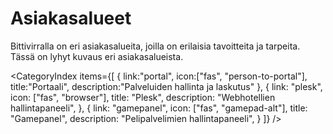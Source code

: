 # Asiakasalueet

Bittivirralla on eri asiakasalueita, joilla on erilaisia tavoitteita ja tarpeita. Tässä on lyhyt kuvaus eri asiakasalueista.

<CategoryIndex items={[
  {
    link:"portal",
    icon:["fas", "person-to-portal"],
    title:"Portaali",
    description:"Palveluiden hallinta ja laskutus"
  },
  {
    link: "plesk",
    icon: ["fas", "browser"],
    title: "Plesk",
    description: "Webhotellien hallintapaneeli",
  },
  {
    link: "gamepanel",
    icon: ["fas", "gamepad-alt"],
    title: "Gamepanel",
    description: "Pelipalvelimien hallintapaneeli",
  }
]} />
